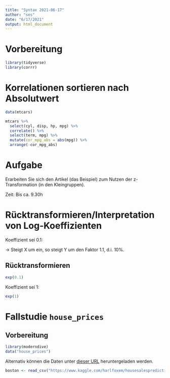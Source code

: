 ```yaml
---
title: "Syntax 2021-06-17"
author: "ses"
date: "6/17/2021"
output: html_document
---
```


# Vorbereitung

```r
library(tidyverse)
library(corrr)
```




# Korrelationen sortieren nach Absolutwert

```r
data(mtcars)
```


```r
mtcars %>% 
  select(cyl, disp, hp, mpg) %>% 
  correlate() %>% 
  select(term, mpg) %>% 
  mutate(cor_mpg_abs = abs(mpg)) %>% 
  arrange(-cor_mpg_abs)
```




# Aufgabe

Erarbeiten Sie sich den Artikel (das Beispiel) zum Nutzen der z-Transformation (in den Kleingruppen).

Zeit: Bis ca. 9.30h



# Rücktransformieren/Interpretation von Log-Koeffizienten


Koeffizient sei 0.1:

-> Steigt X um ein, so steigt Y um den Faktor 1.1, d.i. 10%.

## Rücktransformieren

```r
exp(0.1)
```

Koeffizient sei 1:

```r
exp(1)
```





# Fallstudie `house_prices`

## Vorbereitung

```r
library(moderndive)
data("house_prices")
```


Alternativ können die Daten unter [dieser URL](https://www.kaggle.com/harlfoxem/housesalesprediction) heruntergeladen werden.


```r
boston <- read_csv("https://www.kaggle.com/harlfoxem/housesalesprediction/download")
```

